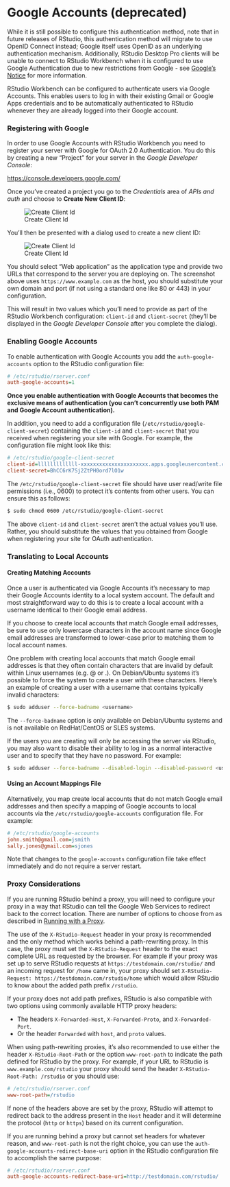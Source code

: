 # Google Accounts (deprecated) {.pro-header}

::: {.callout-note}
While it is still possible to configure this authentication method, note that in future releases of RStudio, this authentication method will migrate to use OpenID Connect instead; Google itself uses OpenID as an underlying authentication mechanism. Additionally, RStudio Desktop Pro clients will be unable to connect to RStudio Workbench when it is configured to use Google Authentication due to new restrictions from Google - see [Google's Notice](https://developers.googleblog.com/2020/08/guidance-for-our-effort-to-block-less-secure-browser-and-apps.html) for more information.
:::

RStudio Workbench can be configured to authenticate users via Google Accounts. This enables users to log in with their existing Gmail or Google Apps credentials and to be automatically authenticated to RStudio whenever they are already logged into their Google account.

### Registering with Google

In order to use Google Accounts with RStudio Workbench you need to register your server with Google for OAuth 2.0 Authentication. You do this by creating a new "Project" for your server in the *Google Developer Console*:

<https://console.developers.google.com/>

Once you've created a project you go to the *Credentials* area of *APIs and auth* and choose to **Create New Client ID**:

![Create Client Id](../images/CreateClientID.png)


You'll then be presented with a dialog used to create a new client ID:

![Create Client Id](../images/CreateClientIDDialog.png)

You should select "Web application" as the application type and provide two URLs that correspond to the server you are deploying on. The screenshot above uses `https://www.example.com` as the host, you should substitute your own domain and port (if not using a standard one like 80 or 443) in your configuration.

This will result in two values which you'll need to provide as part of the RStudio Workbench configuration: `client-id` and `client-secret` (they'll be displayed in the *Google Developer Console* after you complete the dialog).

### Enabling Google Accounts

To enable authentication with Google Accounts you add the `auth-google-accounts` option to the RStudio configuration file:

```ini
# /etc/rstudio/rserver.conf
auth-google-accounts=1
```

**Once you enable authentication with Google Accounts that becomes the exclusive means of authentication (you can't concurrently use both PAM and Google Account authentication).**

In addition, you need to add a configuration file (`/etc/rstudio/google-client-secret`) containing the `client-id` and `client-secret` that you received when registering your site with Google. For example, the configuration file might look like this:



```ini
# /etc/rstudio/google-client-secret
client-id=lllllllllllll-xxxxxxxxxxxxxxxxxxxxxx.apps.googleusercontent.com
client-secret=BhCC6rK7Sj2ZtPH0ord7lO1w
```

The `/etc/rstudio/google-client-secret` file should have user read/write file permissions (i.e., 0600) to protect it's contents from other users. You can ensure this as follows:

```bash
$ sudo chmod 0600 /etc/rstudio/google-client-secret
```

::: {.callout-important}
The above `client-id` and `client-secret` aren't the actual values you'll use. Rather, you should substitute the values that you obtained from Google when registering your site for OAuth authentication.
:::

### Translating to Local Accounts

#### Creating Matching Accounts

Once a user is authenticated via Google Accounts it's necessary to map their Google Accounts identity to a local system account. The default and most straightforward way to do this is to create a local account with a username identical to their Google email address.

If you choose to create local accounts that match Google email addresses, be sure to use only lowercase characters in the account name since Google email addresses are transformed to lower-case prior to matching them to local account names.

One problem with creating local accounts that match Google email addresses is that they often contain characters that are invalid by default within Linux usernames (e.g. @ or .). On Debian/Ubuntu systems it's possible to force the system to create a user with these characters. Here's an example of creating a user with a username that contains typically invalid characters:

```bash
$ sudo adduser --force-badname <username>
```

::: {.callout-important}
 The `--force-badname` option is only available on Debian/Ubuntu systems and is not available on RedHat/CentOS or SLES systems.
:::


If the users you are creating will only be accessing the server via RStudio, you may also want to disable their ability to log in as a normal interactive user and to specify that they have no password. For example:

```bash
$ sudo adduser --force-badname --disabled-login --disabled-password <username>
```

#### Using an Account Mappings File

Alternatively, you map create local accounts that do not match Google email addresses and then specify a mapping of Google accounts to local accounts via the `/etc/rstudio/google-accounts` configuration file. For example:

```ini
# /etc/rstudio/google-accounts
john.smith@gmail.com=jsmith
sally.jones@gmail.com=sjones
```

Note that changes to the `google-accounts` configuration file take effect immediately and do not require a server restart.


### Proxy Considerations

If you are running RStudio behind a proxy, you will need to configure your proxy in a way that RStudio can tell the Google Web Services to redirect back to the correct location. There are number of options to choose from as described in [Running with a Proxy](../access_and_security/running_with_a_proxy.qmd).

The use of the `X-RStudio-Request` header in your proxy is recommended and the only method which works behind a path-rewriting proxy. In this case, the proxy must set the `X-RStudio-Request` header to the exact complete URL as requested by the browser. For example if your proxy was set up to serve RStudio requests at `https://testdomain.com/rstudio/` and an incoming request for `/home` came in, your proxy should set `X-RStudio-Request: https://testdomain.com/rstudio/home` which would allow RStudio to know about the added path prefix `/rstudio`.

If your proxy does not add path prefixes, RStudio is also compatible with two options using commonly available HTTP proxy headers:

- The headers `X-Forwarded-Host`, `X-Forwarded-Proto`, and `X-Forwarded-Port`.
- Or the header `Forwarded` with `host`, and `proto` values.

When using path-rewriting proxies, it's also recommended to use either the header `X-RStudio-Root-Path` or the option `www-root-path` to indicate the path defined for RStudio by the proxy. For example, if your URL to RStudio is `www.example.com/rstudio` your proxy should send the header `X-RStudio-Root-Path: /rstudio` or you should use:

```ini
# /etc/rstudio/rserver.conf
www-root-path=/rstudio
```

If none of the headers above are set by the proxy, RStudio will attempt to redirect back to the address present in the `Host` header and it will determine the protocol (`http` or `https`) based on its current configuration.

If you are running behind a proxy but cannot set headers for whatever reason, and `www-root-path` is not the right choice, you can use the `auth-google-accounts-redirect-base-uri` option in the RStudio configuration file to accomplish the same purpose:

```ini
# /etc/rstudio/rserver.conf
auth-google-accounts-redirect-base-uri=http://testdomain.com/rstudio/
```

